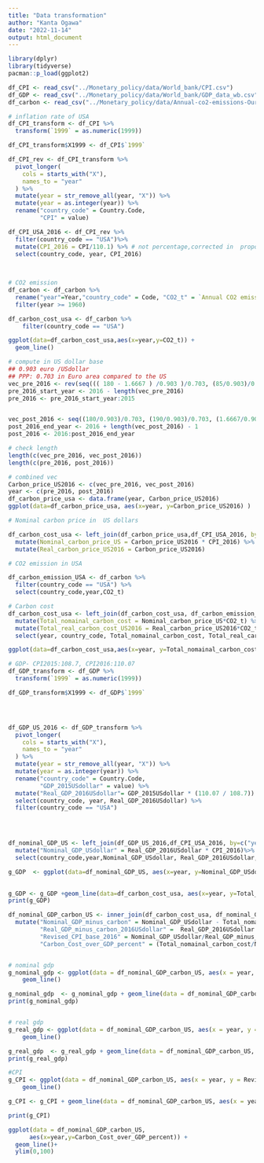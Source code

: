 ```yaml
---
title: "Data transformation"
author: "Kanta Ogawa"
date: "2022-11-14"
output: html_document
---
```


```r
library(dplyr)
library(tidyverse)
pacman::p_load(ggplot2)

```

```r
df_CPI <- read_csv("../Monetary_policy/data/World_bank/CPI.csv")
df_GDP <- read_csv("../Monetary_policy/data/World_bank/GDP_data_wb.csv")
df_carbon <- read_csv("../Monetary_policy/data/Annual-co2-emissions-Our_World_in_data.csv")

```



```r
# inflation rate of USA
df_CPI_transform <- df_CPI %>%
  transform(`1999` = as.numeric(1999))

df_CPI_transform$X1999 <- df_CPI$`1999`

df_CPI_rev <- df_CPI_transform %>%
  pivot_longer(
    cols = starts_with("X"),
    names_to = "year"
  ) %>%
  mutate(year = str_remove_all(year, "X")) %>%
  mutate(year = as.integer(year)) %>%
  rename("country_code" = Country.Code, 
         "CPI" = value) 

df_CPI_USA_2016 <- df_CPI_rev %>%
  filter(country_code == "USA")%>%
  mutate(CPI_2016 = CPI/110.1) %>% # not percentage,corrected in  proportion
  select(country_code, year, CPI_2016)
  
  

```


```r
# CO2 emission
df_carbon <- df_carbon %>%
  rename("year"=Year,"country_code" = Code, "CO2_t" = `Annual CO2 emissions`)%>%
  filter(year >= 1960)

df_carbon_cost_usa <- df_carbon %>%
    filter(country_code == "USA")

ggplot(data=df_carbon_cost_usa,aes(x=year,y=CO2_t)) + 
  geom_line()


```




```r
# compute in US dollar base
## 0.903 euro /USdollar 
## PPP: 0.703 in Euro area compared to the US
vec_pre_2016 <- rev(seq((( 180 - 1.6667 ) /0.903 )/0.703, (85/0.903)/0.703, -(1.6667/0.903)/0.703)) # convert to dollar base in 2016 and corrected by PPP
pre_2016_start_year <- 2016 - length(vec_pre_2016)
pre_2016 <- pre_2016_start_year:2015


vec_post_2016 <- seq((180/0.903)/0.703, (190/0.903)/0.703, (1.6667/0.903)/0.703)
post_2016_end_year <- 2016 + length(vec_post_2016) - 1
post_2016 <- 2016:post_2016_end_year

# check length
length(c(vec_pre_2016, vec_post_2016))
length(c(pre_2016, post_2016))

# combined vec
Carbon_price_US2016 <- c(vec_pre_2016, vec_post_2016)
year <- c(pre_2016, post_2016)
df_carbon_price_usa <- data.frame(year, Carbon_price_US2016) 
ggplot(data=df_carbon_price_usa, aes(x=year, y=Carbon_price_US2016) )  +geom_line()
```



```r
# Nominal carbon price in  US dollars

df_carbon_cost_usa <- left_join(df_carbon_price_usa,df_CPI_USA_2016, by = "year") %>%
  mutate(Nominal_carbon_price_US = Carbon_price_US2016 * CPI_2016) %>%
  mutate(Real_carbon_price_US2016 = Carbon_price_US2016)

# CO2 emission in USA

df_carbon_emission_USA <- df_carbon %>%
  filter(country_code == "USA") %>%
  select(country_code,year,CO2_t)

# Carbon cost
df_carbon_cost_usa <- left_join(df_carbon_cost_usa, df_carbon_emission_USA, by=c("year","country_code")) %>%
  mutate(Total_nomainal_carbon_cost = Nominal_carbon_price_US*CO2_t) %>%
  mutate(Total_real_carbon_cost_US2016 = Real_carbon_price_US2016*CO2_t) %>%
  select(year, country_code, Total_nomainal_carbon_cost, Total_real_carbon_cost_US2016)

ggplot(data=df_carbon_cost_usa,aes(x=year, y=Total_nomainal_carbon_cost, color="Total_nomainal_carbon_cos_US") )  +geom_line()


```



```r
# GDP- CPI2015:108.7, CPI2016:110.07
df_GDP_transform <- df_GDP %>%
  transform(`1999` = as.numeric(1999))

df_GDP_transform$X1999 <- df_GDP$`1999`




df_GDP_US_2016 <- df_GDP_transform %>%
  pivot_longer(
    cols = starts_with("X"),
    names_to = "year"
  ) %>%
  mutate(year = str_remove_all(year, "X")) %>%
  mutate(year = as.integer(year)) %>%
  rename("country_code" = Country.Code, 
         "GDP_2015USdollar" = value) %>%
  mutate("Real_GDP_2016USdollar"= GDP_2015USdollar * (110.07 / 108.7)) %>%
  select(country_code, year, Real_GDP_2016USdollar) %>%
  filter(country_code == "USA")

         


df_nominal_GDP_US <- left_join(df_GDP_US_2016,df_CPI_USA_2016, by=c("year","country_code")) %>%
  mutate("Nominal_GDP_USdollar" = Real_GDP_2016USdollar * CPI_2016)%>%
  select(country_code,year,Nominal_GDP_USdollar, Real_GDP_2016USdollar, CPI_2016)

g_GDP  <- ggplot(data=df_nominal_GDP_US, aes(x=year, y=Nominal_GDP_USdollar, color="Nominal GDP US") )  +geom_line()
   

g_GDP <- g_GDP +geom_line(data=df_carbon_cost_usa, aes(x=year, y=Total_nomainal_carbon_cost, color="Nominal Carbon cost US") )  
print(g_GDP)


```


```r

df_nominal_GDP_carbon_US <- inner_join(df_carbon_cost_usa, df_nominal_GDP_US, by=c("year", "country_code")) %>%
  mutate("Nominal_GDP_minus_carbon" = Nominal_GDP_USdollar - Total_nomainal_carbon_cost,
         "Real_GDP_minus_carbon_2016USdollar" =  Real_GDP_2016USdollar - Total_real_carbon_cost_US2016 ,
         "Revised_CPI_base_2016" = Nominal_GDP_USdollar/Real_GDP_minus_carbon_2016USdollar,
         "Carbon_Cost_over_GDP_percent" = (Total_nomainal_carbon_cost/Nominal_GDP_USdollar)*100 )


# nominal gdp
g_nominal_gdp <- ggplot(data = df_nominal_GDP_carbon_US, aes(x = year, y = Nominal_GDP_minus_carbon, color="Nominal_GDP_minus_carbon")) +
    geom_line() 

g_nominal_gdp  <- g_nominal_gdp + geom_line(data = df_nominal_GDP_carbon_US, aes(x = year, y =Nominal_GDP_USdollar, color= "Nominal_GDP_USdollar")) 
print(g_nominal_gdp)


# real gdp
g_real_gdp <- ggplot(data = df_nominal_GDP_carbon_US, aes(x = year, y =Real_GDP_2016USdollar, color="Real_GDP_2016USdollar")) +
    geom_line() 

g_real_gdp  <- g_real_gdp + geom_line(data = df_nominal_GDP_carbon_US, aes(x = year, y =Real_GDP_minus_carbon_2016USdollar, color= "Real_GDP_minus_real_carbon_cost_2016USdollar")) 
print(g_real_gdp)

#CPI
g_CPI <- ggplot(data = df_nominal_GDP_carbon_US, aes(x = year, y = Revised_CPI_base_2016, color="Revised_CPI_base_2016")) +
    geom_line() 

g_CPI <- g_CPI + geom_line(data = df_nominal_GDP_carbon_US, aes(x = year, y =CPI_2016, color="Conventional_CPI_2016")) +  ylim(c(0, 1.3))

print(g_CPI)

ggplot(data = df_nominal_GDP_carbon_US,
      aes(x=year,y=Carbon_Cost_over_GDP_percent)) +
  geom_line()+
  ylim(0,100)
```



